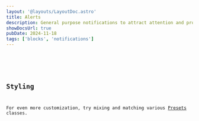 ```yaml
---
layout: '@layouts/LayoutDoc.astro'
title: Alerts
description: General purpose notifications to attract attention and provide critical actions.
showDocsUrl: true
pubDate: 2024-11-18
tags: ['blocks', 'notifications']
---
```



<Preview client:visible>
	<Fragment slot="preview">
		<Example />
	</Fragment>
	<Fragment slot="code">
		<Code code={ExampleRaw} lang="astro" />
	</Fragment>
</Preview>

## Styling

For even more customization, try mixing and matching various [Presets](/docs/design/presets) classes.

<Preview client:visible>
	<Fragment slot="preview">
		<ExampleColors />
	</Fragment>
	<Fragment slot="code">
		<Code code={ExampleColorsRaw} lang="astro" />
	</Fragment>
</Preview>
